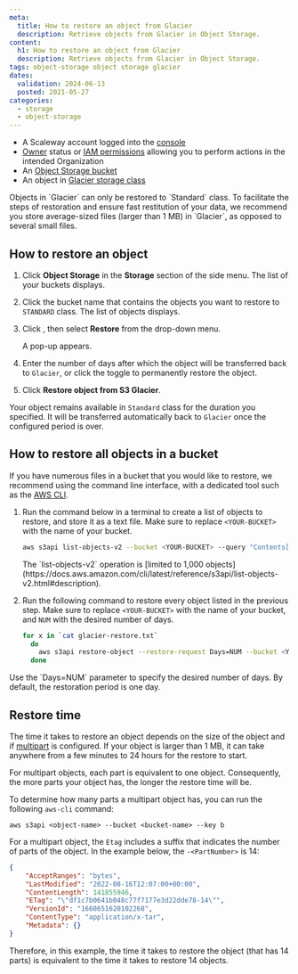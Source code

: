 ```yaml
---
meta:
  title: How to restore an object from Glacier
  description: Retrieve objects from Glacier in Object Storage.
content:
  h1: How to restore an object from Glacier
  description: Retrieve objects from Glacier in Object Storage.
tags: object-storage object storage glacier
dates:
  validation: 2024-06-13
  posted: 2021-05-27
categories:
  - storage
  - object-storage
---
```


<Macro id="requirements" />

- A Scaleway account logged into the [console](https://console.scaleway.com)
- [Owner](/identity-and-access-management/iam/concepts/#owner) status or [IAM permissions](/identity-and-access-management/iam/concepts/#permission) allowing you to perform actions in the intended Organization
- An [Object Storage bucket](/storage/object/how-to/create-a-bucket/)
- An object in [Glacier storage class](/storage/object/how-to/edit-storage-class)

<Message type="important">
  Objects in `Glacier` can only be restored to `Standard` class.
</Message>

<Message type="tip">
  To facilitate the steps of restoration and ensure fast restitution of your data, we recommend you store average-sized files (larger than 1 MB) in `Glacier`, as opposed to several small files.
</Message>

## How to restore an object

1. Click **Object Storage** in the **Storage** section of the side menu. The list of your buckets displays.

2. Click the bucket name that contains the objects you want to restore to `STANDARD` class. The list of objects displays.

3. Click <Icon name="more" />, then select **Restore** from the drop-down menu.

    A pop-up appears.

4. Enter the number of days after which the object will be transferred back to `Glacier`, or click the toggle to permanently restore the object.

5. Click **Restore object from S3 Glacier**.

  Your object remains available in `Standard` class for the duration you specified. It will be transferred automatically back to `Glacier` once the configured period is over.


## How to restore all objects in a bucket

If you have numerous files in a bucket that you would like to restore, we recommend using the command line interface, with a dedicated tool such as the [AWS CLI](/storage/object/api-cli/object-storage-aws-cli/).

1. Run the command below in a terminal to create a list of objects to restore, and store it as a text file. Make sure to replace `<YOUR-BUCKET>` with the name of your bucket.

    ```sh
    aws s3api list-objects-v2 --bucket <YOUR-BUCKET> --query "Contents[?StorageClass=='GLACIER']" --output text | awk '{print $2}' > glacier-restore.txt
    ```
    <Message type="note">
    The `list-objects-v2` operation is [limited to 1,000 objects](https://docs.aws.amazon.com/cli/latest/reference/s3api/list-objects-v2.html#description).
    </Message>
    
2. Run the following command to restore every object listed in the previous step. Make sure to replace `<YOUR-BUCKET>` with the name of your bucket, and `NUM` with the desired number of days.

    ```sh
    for x in `cat glacier-restore.txt`
      do
        aws s3api restore-object --restore-request Days=NUM --bucket <YOUR-BUCKET> --key "$x"
      done
    ```
<Message type="note">
  Use the `Days=NUM` parameter to specify the desired number of days. By default, the restoration period is one day.
</Message>

## Restore time

The time it takes to restore an object depends on the size of the object and if [multipart](/storage/object/concepts/#multipart-uploads) is configured. If your object is larger than 1 MB, it can take anywhere from a few minutes to 24 hours for the restore to start.

For multipart objects, each part is equivalent to one object. Consequently, the more parts your object has, the longer the restore time will be.

To determine how many parts a multipart object has, you can run the following `aws-cli` command:

```
aws s3api <object-name> --bucket <bucket-name> --key b
```
For a multipart object, the `Etag` includes a suffix that indicates the number of parts of the object. In the example below, the `-<PartNumber>` is 14:

```json
{
    "AcceptRanges": "bytes",
    "LastModified": "2022-08-16T12:07:00+00:00",
    "ContentLength": 141855946,
    "ETag": "\"df1c7b0641b048c77f7177e3d22dde78-14\"",
    "VersionId": "1660651620102268",
    "ContentType": "application/x-tar",
    "Metadata": {}
}
```
Therefore, in this example, the time it takes to restore the object (that has 14 parts) is equivalent to the time it takes to restore 14 objects.


